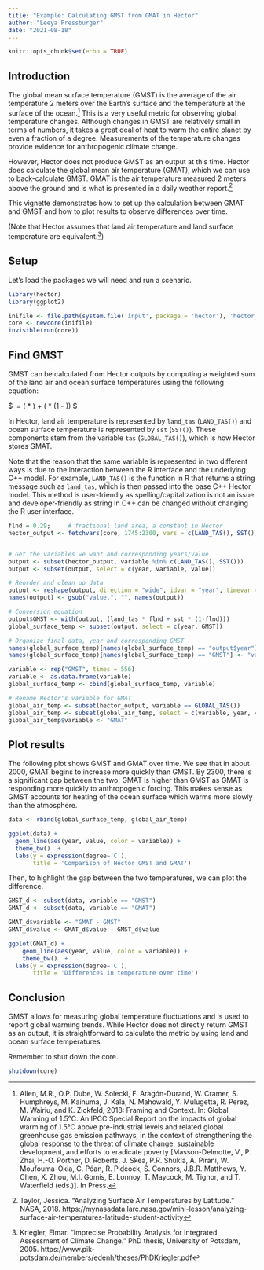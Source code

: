```yaml
---
title: "Example: Calculating GMST from GMAT in Hector"
author: "Leeya Pressburger"
date: "2021-08-18"
---
```


```r
knitr::opts_chunk$set(echo = TRUE)
```

## Introduction

The global mean surface temperature (GMST) is the average of the air temperature 2 meters over the Earth's surface and the temperature at the surface of the ocean.^[Allen, M.R., O.P. Dube, W. Solecki, F. Aragón-Durand, W. Cramer, S. Humphreys, M. Kainuma, J. Kala, N. Mahowald, Y. Mulugetta, R. Perez, M. Wairiu, and K. Zickfeld, 2018: Framing and Context. In: Global Warming of 1.5°C. An IPCC Special Report on the impacts of global warming of 1.5°C above pre-industrial levels and related global greenhouse gas emission pathways, in the context of strengthening the global response to the threat of climate change, sustainable development, and efforts to eradicate poverty [Masson-Delmotte, V., P. Zhai, H.-O. Pörtner, D. Roberts, J. Skea, P.R. Shukla, A. Pirani, W. Moufouma-Okia, C. Péan, R. Pidcock, S. Connors, J.B.R. Matthews, Y. Chen, X. Zhou, M.I. Gomis, E. Lonnoy, T. Maycock, M. Tignor, and T. Waterfield (eds.)]. In Press.] This is a very useful metric for observing global temperature changes. Although changes in GMST are relatively small in terms of numbers, it takes a great deal of heat to warm the entire planet by even a fraction of a degree. Measurements of the temperature changes provide evidence for anthropogenic climate change.

However, Hector does not produce GMST as an output at this time. Hector does calculate the global mean air temperature (GMAT), which we can use to back-calculate GMST. GMAT is the air temperature measured 2 meters above the ground and is what is presented in a daily weather report.^[Taylor, Jessica. "Analyzing Surface Air Temperatures by Latitude." NASA, 2018. https://mynasadata.larc.nasa.gov/mini-lesson/analyzing-surface-air-temperatures-latitude-student-activity] 

This vignette demonstrates how to set up the calculation between GMAT and GMST and how to plot results to observe differences over time. 

(Note that Hector assumes that land air temperature and land surface temperature are equivalent.^[Kriegler, Elmar. "Imprecise Probability Analysis
for Integrated Assessment of Climate Change." PhD thesis, University of Potsdam, 2005. https://www.pik-potsdam.de/members/edenh/theses/PhDKriegler.pdf])

## Setup

Let's load the packages we will need and run a scenario.

``` r
library(hector)
library(ggplot2)

inifile <- file.path(system.file('input', package = 'hector'), 'hector_ssp245.ini')
core <- newcore(inifile)
invisible(run(core))
```


## Find GMST

GMST can be calculated from Hector outputs by computing a weighted sum of the land air and ocean surface temperatures using the following equation:

$\ \text{GMST} = (\text{land air temperature} * \text{fractional land area}) + (\text{ocean surface temperature} * (1 - \text{fractional land area})) $

In Hector, land air temperature is represented by `land_tas` (`LAND_TAS()`) and ocean surface temperature is represented by `sst` (`SST()`). These components stem from the variable `tas` (`GLOBAL_TAS()`), which is how Hector stores GMAT.

Note that the reason that the same variable is represented in two different ways is due to the interaction between the R interface and the underlying C++ model. For example, `LAND_TAS()` is the function in R that returns a string message such as `land_tas`, which is then passed into the base C++ Hector model. This method is user-friendly as spelling/capitalization is not an issue and developer-friendly as string in C++ can be changed without changing the R user interface.

``` r
flnd = 0.29;     # fractional land area, a constant in Hector
hector_output <- fetchvars(core, 1745:2300, vars = c(LAND_TAS(), SST(), GLOBAL_TAS()))


# Get the variables we want and corresponding years/value
output <- subset(hector_output, variable %in% c(LAND_TAS(), SST()))
output <- subset(output, select = c(year, variable, value))

# Reorder and clean up data
output <- reshape(output, direction = "wide", idvar = "year", timevar = "variable")
names(output) <- gsub("value.", "", names(output))

# Conversion equation
output$GMST <- with(output, (land_tas * flnd + sst * (1-flnd)))
global_surface_temp <- subset(output, select = c(year, GMST))

# Organize final data, year and corresponding GMST
names(global_surface_temp)[names(global_surface_temp) == "output$year"] <- "year"
names(global_surface_temp)[names(global_surface_temp) == "GMST"] <- "value"

variable <- rep("GMST", times = 556)
variable <- as.data.frame(variable)
global_surface_temp <- cbind(global_surface_temp, variable)

# Rename Hector's variable for GMAT
global_air_temp <- subset(hector_output, variable == GLOBAL_TAS())
global_air_temp <- subset(global_air_temp, select = c(variable, year, value))
global_air_temp$variable <- "GMAT"

```

## Plot results

The following plot shows GMST and GMAT over time. We see that in about 2000, GMAT begins to increase more quickly than GMST. By 2300, there is a significant gap between the two; GMAT is higher than GMST as GMAT is responding more quickly to anthropogenic forcing. This makes sense as GMST accounts for heating of the ocean surface which warms more slowly than the atmosphere. 

``` r

data <- rbind(global_surface_temp, global_air_temp)

ggplot(data) + 
  geom_line(aes(year, value, color = variable)) + 
  theme_bw()  + 
  labs(y = expression(degree~'C'), 
       title = 'Comparison of Hector GMST and GMAT')

```


Then, to highlight the gap between the two temperatures, we can plot the difference.

``` r

GMST_d <- subset(data, variable == "GMST")
GMAT_d <- subset(data, variable == "GMAT")

GMAT_d$variable <- "GMAT - GMST"
GMAT_d$value <- GMAT_d$value - GMST_d$value

ggplot(GMAT_d) + 
    geom_line(aes(year, value, color = variable)) + 
    theme_bw()  + 
  labs(y = expression(degree~'C'), 
       title = 'Differences in temperature over time')

```

## Conclusion

GMST allows for measuring global temperature fluctuations and is used to report global warming trends. While Hector does not directly return GMST as an output, it is straightforward to calculate the metric by using land and ocean surface temperatures. 

Remember to shut down the core.

``` r
shutdown(core)
```
